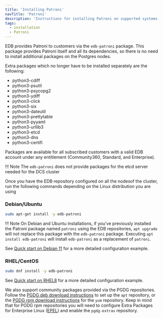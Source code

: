 ```yaml
---
title: 'Installing Patroni'
navTitle: 'Patroni'
description: 'Instructions for installing Patroni on supported systems'
tags:
  - installation
  - Patroni
---
```


EDB provides Patroni to customers via the `edb-patroni` package. This package provides Patroni itself and all its dependencies, so there is no need to install additional packages on the Postgres nodes.

Extra packages which no longer have to be installed separately are the following:

- python3-cdiff
- python3-psutil
- python3-psycopg2
- python3-ydiff
- python3-click
- python3-six
- python3-dateutil
- python3-prettytable
- python3-pyyaml
- python3-urllib3
- python3-etcd
- python3-dns
- python3-certifi

Packages are available for all subscribed customers with a valid EDB account under any entitlement (Community360, Standard, and Enterprise).

!!! Note
    The `edb-patroni` does not provide packages for the etcd server needed for the DCS cluster

Once you have the EDB repository configured on all the nodesof the cluster, run the following commands depending on the Linux distribution you are using

### Debian/Ubuntu

```bash
sudo apt-get install -y edb-patroni
```

!!! Note
    On Debian and Ubuntu installations, if you've previously installed the Patroni package named `patroni` using the EDB repositories, `apt upgrade` will not replace this package with the `edb-patroni` package. Executing `apt install edb-patroni` will install `edb-patroni` as a replacement of `patroni`.

See [Quick start on Debian 11](debian11_quick_start/#4-patroni) for a more detailed configuration example.

### RHEL/CentOS

```bash
sudo dnf install -y edb-patroni
```

See [Quick start on RHEL8](rhel8_quick_start/#4-patroni) for a more detailed configuration example.


We also support community packages provided via the PGDG repositories. Follow the [PGDG deb download instructions](https://www.postgresql.org/download/linux/debian/) to set up the `apt` repository, or the [PGDG rpm download instructions](https://yum.postgresql.org/) for the `yum` repository. Keep in mind that for PGDG rpm repositories you will need to configure Extra Packages for Enterprise Linux ([EPEL](https://fedoraproject.org/wiki/EPEL)) and enable the `pgdg-extras` repository.
